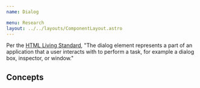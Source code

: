 ```yaml
---
name: Dialog

menu: Research
layout: ../../layouts/ComponentLayout.astro
---
```


Per the [HTML Living Standard](https://html.spec.whatwg.org/multipage/interactive-elements.html#the-dialog-element), "The dialog element represents a part of an application that a user interacts with to perform a task, for example a dialog box, inspector, or window."


<ComponentCoverage component="Dialog" />


## Concepts

<Concepts client:load component="Dialog" />
